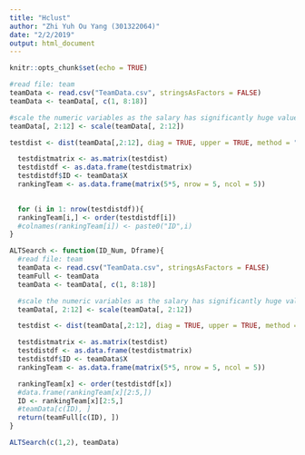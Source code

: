 ```yaml
---
title: "Hclust"
author: "Zhi Yuh Ou Yang (301322064)"
date: "2/2/2019"
output: html_document
---
```


```r
knitr::opts_chunk$set(echo = TRUE)
```

```r
#read file: team
teamData <- read.csv("TeamData.csv", stringsAsFactors = FALSE)
teamData <- teamData[, c(1, 8:18)]

#scale the numeric variables as the salary has significantly huge value than other variables
teamData[, 2:12] <- scale(teamData[, 2:12])
```

```r
testdist <- dist(teamData[,2:12], diag = TRUE, upper = TRUE, method = "euclidean")

  testdistmatrix <- as.matrix(testdist)
  testdistdf <- as.data.frame(testdistmatrix)
  testdistdf$ID <- teamData$X
  rankingTeam <- as.data.frame(matrix(5*5, nrow = 5, ncol = 5))

  
  for (i in 1: nrow(testdistdf)){
  rankingTeam[i,] <- order(testdistdf[i])
  #colnames(rankingTeam[i]) <- paste0("ID",i)
}
```

```r
ALTSearch <- function(ID_Num, Dframe){
  #read file: team
  teamData <- read.csv("TeamData.csv", stringsAsFactors = FALSE)
  teamFull <- teamData
  teamData <- teamData[, c(1, 8:18)]

  #scale the numeric variables as the salary has significantly huge value than other variables
  teamData[, 2:12] <- scale(teamData[, 2:12])

  testdist <- dist(teamData[,2:12], diag = TRUE, upper = TRUE, method = "euclidean")

  testdistmatrix <- as.matrix(testdist)
  testdistdf <- as.data.frame(testdistmatrix)
  testdistdf$ID <- teamData$X
  rankingTeam <- as.data.frame(matrix(5*5, nrow = 5, ncol = 5))

  rankingTeam[x] <- order(testdistdf[x])
  #data.frame(rankingTeam[x][2:5,])
  ID <- rankingTeam[x][2:5,]
  #teamData[c(ID), ]
  return(teamFull[c(ID), ])
}

ALTSearch(c(1,2), teamData)
```

